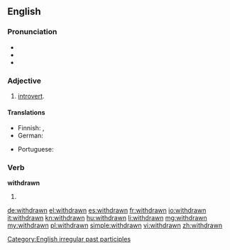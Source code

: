 ==English==

===Pronunciation===
* {{IPA|/ˈwɪθdɻɑʊn/}}
* {{audio|en-us-withdrawn.ogg|Audio (US)}}
* {{rhymes|ɔːn}}

===Adjective===
{{en-adj}}

# [[introvert]].

====Translations====
{{trans-top|introvert}}
* Finnish: {{t-|fi|fisisäänpäinkääntynyt}}, {{t+|fi|sulkeutunut}}
* German: {{t+|de|verschlossen}}
{{trans-mid}}
* Portuguese: {{t+|pt|introvertido|m}}
{{trans-bottom}}

===Verb===
'''withdrawn'''

# {{past participle of|withdraw}}

[[Category:English irregular past participles]]

[[de:withdrawn]]
[[el:withdrawn]]
[[es:withdrawn]]
[[fr:withdrawn]]
[[io:withdrawn]]
[[it:withdrawn]]
[[kn:withdrawn]]
[[hu:withdrawn]]
[[li:withdrawn]]
[[mg:withdrawn]]
[[my:withdrawn]]
[[pl:withdrawn]]
[[simple:withdrawn]]
[[vi:withdrawn]]
[[zh:withdrawn]]
